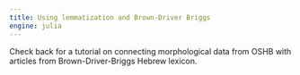 ```yaml
---
title: Using lemmatization and Brown-Driver Briggs
engine: julia
---
```


::: {.callout-warning title="TBA"}
Check back for a tutorial on connecting morphological data from OSHB with articles from Brown-Driver-Briggs Hebrew lexicon.
:::
